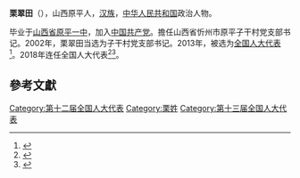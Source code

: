 '''栗翠田'''（{{bd|1959年||}}），山西原平人，[[汉族|汉族]]，[[中华人民共和国|中华人民共和国]]政治人物。

毕业于[[山西省原平一中|山西省原平一中]]，加入[[中国共产党|中国共产党]]。擔任山西省忻州市原平子干村党支部书记。2002年，栗翠田当选为子干村党支部书记。2013年，被选为[[全国人大代表|全国人大代表]]<ref>{{cite news|title=全国人大代表信息-栗翠田|url= http://210.82.31.1:8084/delegate/viewDelegate.action?dbid=120280|accessdate=2013-03-28|newspaper=全国人大网|archive-url=https://web.archive.org/web/20160305223505/http://www.npc.gov.cn/delegate/viewDelegate.action?dbid=120280|archive-date=2016-03-05|dead-url=yes}}</ref>。2018年连任全国人大代表<ref>{{Cite web|url=http://news.ifeng.com/a/20160303/47681145_0.shtml|title=山西团全国人大代表栗翠田：谈农村天价彩礼|accessdate=2018-03-27|work=news.ifeng.com|archive-date=2019-09-02|archive-url=https://web.archive.org/web/20190902075116/http://news.ifeng.com/a/20160303/47681145_0.shtml|dead-url=no}}</ref><ref>{{Cite web|url=http://www.cdnj.gov.cn/art/2018/3/19/art_9323_1226575.html|title=栗翠田代表：推进农村集体经济市场准入|accessdate=2018-03-27|last=大汉网络|work=www.cdnj.gov.cn|archive-url=https://web.archive.org/web/20180327213821/http://www.cdnj.gov.cn/art/2018/3/19/art_9323_1226575.html|archive-date=2018-03-27|dead-url=yes}}</ref>。

==參考文獻==
{{reflist}}
{{中国政治人物小作品}}

[[Category:第十二届全国人大代表|Category:第十二届全国人大代表]]
[[Category:栗姓|Category:栗姓]]
[[Category:第十三届全国人大代表|Category:第十三届全国人大代表]]